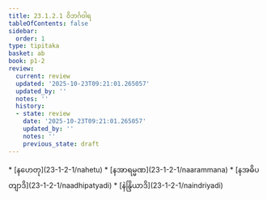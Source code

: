 ```yaml
---
title: 23.1.2.1 ဝိဘင်္ဂဝါရ
tableOfContents: false
sidebar:
  order: 1
type: tipitaka
basket: ab
book: p1-2
review:
  current: review
  updated: '2025-10-23T09:21:01.265057'
  updated_by: ''
  notes: ''
  history:
  - state: review
    date: '2025-10-23T09:21:01.265057'
    updated_by: ''
    notes: ''
    previous_state: draft
---
```



<ReviewStatus review={frontmatter.review} showDetails={true} />

<HypothesisAnnotation frontmatter={frontmatter} />

<DynamicBreadcrumb />



<TableOfContents book="p1-2" section="23.1.2.1">
* [နဟေတု](23-1-2-1/nahetu)
* [နအာရမ္မဏ](23-1-2-1/naarammana)
* [နအဓိပတျာဒိ](23-1-2-1/naadhipatyadi)
* [နဲန္ဒြိယာဒိ](23-1-2-1/naindriyadi)
</TableOfContents>